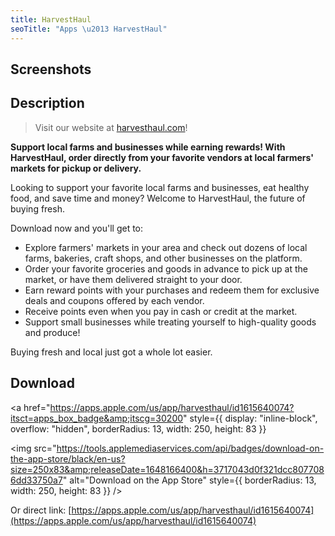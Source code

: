 ```yaml
---
title: HarvestHaul
seoTitle: "Apps \u2013 HarvestHaul"
---
```



## Screenshots

<ImageCarousel>
  <AppScreenshotImage
    source="/images/harvesthaul/home.png"
    width={231}
    height={500}
    alt="Home page"
  />
  <AppScreenshotImage
    source="/images/harvesthaul/vendor.png"
    width={231}
    height={500}
    alt={'Vendor page for "Mariah Family Farms"'}
  />
  <AppScreenshotImage
    source="/images/harvesthaul/rewards.png"
    width={231}
    height={500}
    alt="Rewards page"
  />
  <AppScreenshotImage
    source="/images/harvesthaul/vendor-rewards.png"
    width={231}
    height={500}
    alt={'Rewards available for "Mariah Family Farms"'}
  />
  <AppScreenshotImage
    source="/images/harvesthaul/product.png"
    width={231}
    height={500}
    alt={'Product page for "Organic Fuji Apples"'}
  />
  <AppScreenshotImage
    source="/images/harvesthaul/cart.png"
    width={231}
    height={500}
    alt="Cart page"
  />
</ImageCarousel>

## Description

> Visit our website at [harvesthaul.com](https://harvesthaul.com)!

**Support local farms and businesses while earning rewards! With HarvestHaul, order directly from your favorite vendors at local farmers' markets for pickup or delivery.**

Looking to support your favorite local farms and businesses, eat healthy food, and save time and money? Welcome to HarvestHaul, the future of buying fresh.

Download now and you'll get to:

- Explore farmers' markets in your area and check out dozens of local farms, bakeries, craft shops, and other businesses on the platform.
- Order your favorite groceries and goods in advance to pick up at the market, or have them delivered straight to your door.
- Earn reward points with your purchases and redeem them for exclusive deals and coupons offered by each vendor.
- Receive points even when you pay in cash or credit at the market.
- Support small businesses while treating yourself to high-quality goods and produce!

Buying fresh and local just got a whole lot easier.

## Download

<a
  href="https://apps.apple.com/us/app/harvesthaul/id1615640074?itsct=apps_box_badge&amp;itscg=30200"
  style={{ display: "inline-block", overflow: "hidden", borderRadius: 13, width: 250, height: 83 }}
>
  <img
    src="https://tools.applemediaservices.com/api/badges/download-on-the-app-store/black/en-us?size=250x83&amp;releaseDate=1648166400&h=3717043d0f321dcc8077086dd33750a7"
    alt="Download on the App Store"
    style={{ borderRadius: 13, width: 250, height: 83 }}
  />
</a>

Or direct link: [https://apps.apple.com/us/app/harvesthaul/id1615640074](https://apps.apple.com/us/app/harvesthaul/id1615640074)

